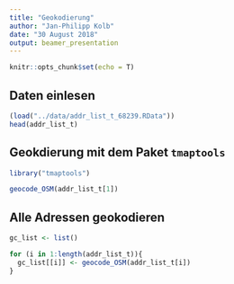 ```yaml
---
title: "Geokodierung"
author: "Jan-Philipp Kolb"
date: "30 August 2018"
output: beamer_presentation
---
```


```r
knitr::opts_chunk$set(echo = T)
```

## Daten einlesen

```r
(load("../data/addr_list_t_68239.RData"))
head(addr_list_t)
```

## Geokdierung mit dem Paket `tmaptools`

```r
library("tmaptools")
```


```r
geocode_OSM(addr_list_t[1])
```


## Alle Adressen geokodieren


```r

gc_list <- list()

for (i in 1:length(addr_list_t)){
  gc_list[[i]] <- geocode_OSM(addr_list_t[i])
}
```

